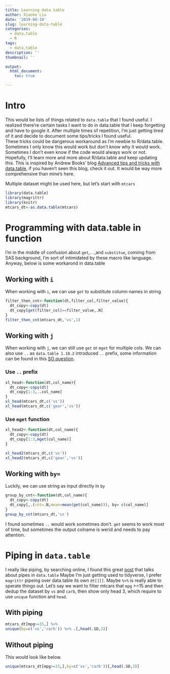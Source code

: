 ```yaml
---
title: Learning data.table
author: Xiaoke Liu
date: '2019-08-19'
slug: learning-data-table
categories:
  - data.table
  - R
tags:
  - data.table
description: ''
thumbnail: ''

output:
  html_document:
    toc: true

---
```


# Intro  
This would be lists of things related to `data.table` that I found useful. I realized there’re certain tasks I want to do in data.table that I keep forgetting and have to google it. After multiple times of repetition, I’m just getting tired of it and decide to document some tips/tricks I found useful.  
These tricks could be dangerous workaround as I'm newbie to R/data.table. Sometimes I only know this would work but don't know why it would work. Sometimes I don't even know if the code would always work or not. Hopefully, I'll learn more and more about R/data.table and keep updating this. 
This is inspired by Andrew Books’ blog [Advanced tips and tricks with data.table]( http://brooksandrew.github.io/simpleblog/articles/advanced-data-table/), if you haven't seen this blog, check it out. It would be way more comprehensive than mine's here.

Multiple dataset might be used here, but let's start with `mtcars`
```r
library(data.table)
library(magrittr)
library(knitr)
mtcars_dt<-as.data.table(mtcars)
```

# Programming with data.table in function  
I'm in the middle of confusion about `get`,`..`,and `substitue`, comimg from SAS background, I'm sort of intimidated by these macro like language.  
Anyway, below is some workarond in data.table  

## Working with `i` 
When working with `i`, we can use `get` to substitute column names in string
```r
filter_then_cnt<-function(dt,filter_col,filter_value){
  dt_copy<-copy(dt)
  dt_copy[get(filter_col)==filter_value,.N]
}
filter_then_cnt(mtcars_dt,'vs',1)
```
## Working with `j` {.tabset}
When working with `j`, we can still use `get` or `mget` for multiple cols. We can also use `..` as `data.table 1.10.2` introduced `..` prefix, some information can be found in this [SO question](https://stackoverflow.com/questions/45380628/why-does-work-to-pass-column-names-in-a-character-vector-variable). 

### Use `..` prefix
```r
xl_head<-function(dt,col_name){
  dt_copy<-copy(dt)
  dt_copy[1:3,..col_name]
}
xl_head(mtcars_dt,c('vs')) 
xl_head(mtcars_dt,c('gear','vs')) 
```
### Use `mget` function
```r
xl_head2<-function(dt,col_name){
  dt_copy<-copy(dt)
  dt_copy[1:3,mget(col_name)]
}

xl_head2(mtcars_dt,c('vs')) 
xl_head2(mtcars_dt,c('gear','vs')) 

```

## Working with `by=`  
Luckily, we can use string as input directly in `by` 
```r
group_by_cnt<-function(dt,col_name){
  dt_copy<-copy(dt)
  dt_copy[,.(cnt=.N,mean=mean(get(col_name))), by= c(col_name)]
}
group_by_cnt(mtcars_dt,'vs')
```

I found sometimes `..` would work sometimes don't. `get` seems to work most of time, but sometimes the output colname is werid and needs to pay attention. 

# Piping in `data.table` {.tabset}  
I really like piping, by searching online, I found this great [post](https://www.gl-li.com/2017/07/25/compare-data.table-pipes-and-magrittr-pipes/) that talks about pipes in `data.table` 
Maybe I'm just getting used to tidyverse, I prefer `magrittr` pipeing over data.table its own `dt[][]`. Maybe `%>%` is really able to sperate things out. 
Let's say we want to filter mtcars that `mpg` >=15 and then dedup the dataset by `vs` and `carb`, then show only head 3, which require to use `unique` function and `head`. 


## With piping
```r
mtcars_dt[mpg>=15,] %>% 
unique(by=c('vs','carb')) %>% .[,head(.SD,3)]
``` 

## Without piping 
This would look like below.
```r
unique(mtcars_dt[mpg>=15,],by=c('vs','carb'))[,head(.SD,3)]
```






